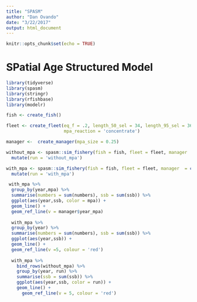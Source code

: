 ```yaml
---
title: "SPASM"
author: "Dan Ovando"
date: "3/22/2017"
output: html_document
---
```


```r
knitr::opts_chunk$set(echo = TRUE)
```

# SPatial Age Structured Model

```r

library(tidyverse)
library(spasm)
library(stringr)
library(rfishbase)
library(modelr)

fish <- create_fish()

fleet <- create_fleet(eq_f = .2, length_50_sel = 34, length_95_sel = 36, fish = fish,
                      mpa_reaction = 'concentrate')

manager <-  create_manager(mpa_size = 0.25)

without_mpa <- spasm::sim_fishery(fish = fish, fleet = fleet, manager  = create_manager(mpa_size = 0, year_mpa = 5), num_patches = 25) %>% 
  mutate(run = 'without_mpa')

with_mpa <- spasm::sim_fishery(fish = fish, fleet = fleet, manager  = create_manager(mpa_size = 0.725, year_mpa = 5), num_patches = 25) %>% 
  mutate(run = 'with_mpa')

 with_mpa %>% 
  group_by(year,mpa) %>% 
  summarise(numbers = sum(numbers), ssb = sum(ssb)) %>% 
  ggplot(aes(year,ssb, color = mpa)) + 
  geom_line() + 
  geom_ref_line(v = manager$year_mpa)
 
  with_mpa %>% 
  group_by(year) %>% 
  summarise(numbers = sum(numbers), ssb = sum(ssb)) %>% 
  ggplot(aes(year,ssb)) + 
  geom_line() + 
  geom_ref_line(v =5, colour = 'red')
  
  with_mpa %>% 
    bind_rows(without_mpa) %>% 
    group_by(year, run) %>% 
    summarise(ssb = sum(ssb)) %>% 
    ggplot(aes(year,ssb, color = run)) + 
    geom_line() + 
      geom_ref_line(v = 5, colour = 'red')




```

